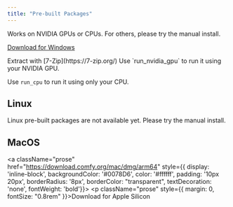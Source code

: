 ```yaml
---
title: "Pre-built Packages"
---
```



<Tabs>
<Tab title="Windows">
Works on NVIDIA GPUs or CPUs. For others, please try the manual install. 

<Steps>
<Step title="Download">
<a className="prose" href="https://github.com/comfyanonymous/ComfyUI/releases/latest/download/ComfyUI_windows_portable_nvidia.7z" style={{ display: 'inline-block', backgroundColor: '#0078D6', color: '#ffffff', padding: '10px 20px', borderRadius: '8px', borderColor: "transparent", textDecoration: 'none', fontWeight: 'bold'}}>
    <p className="prose" style={{ margin: 0, fontSize: "0.8rem" }}>Download for Windows</p>
  </a>
</Step>

<Step title="Extract">
Extract with [7-Zip](https://7-zip.org/)
</Step>
<Step title="Run">
Use `run_nvidia_gpu` to run it using your NVIDIA GPU.

Use `run_cpu` to run it using only your CPU.
</Step>
</Steps>
</Tab>
<Tab title="Linux">
## Linux


<Warning>
Linux pre-built packages are not available yet. Please try the manual install.
</Warning>

</Tab>

<Tab title="MacOS">

## MacOS

<a className="prose" href="https://download.comfy.org/mac/dmg/arm64" style={{ display: 'inline-block', backgroundColor: '#0078D6', color: '#ffffff', padding: '10px 20px', borderRadius: '8px', borderColor: "transparent", textDecoration: 'none', fontWeight: 'bold'}}>
    <p className="prose" style={{ margin: 0, fontSize: "0.8rem" }}>Download for Apple Silicon</p>
  </a>

</Tab>
</Tabs>
